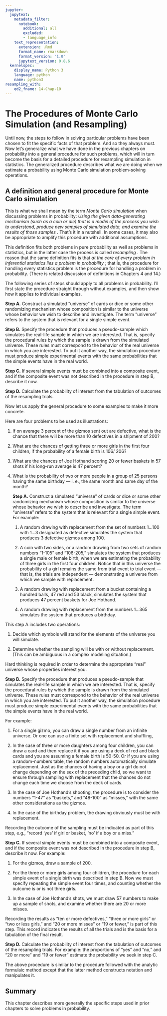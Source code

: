 ```yaml
---
jupyter:
  jupytext:
    metadata_filter:
      notebook:
        additional: all
        excluded:
        - language_info
    text_representation:
      extension: .Rmd
      format_name: rmarkdown
      format_version: '1.0'
      jupytext_version: 0.8.6
  kernelspec:
    display_name: Python 3
    language: python
    name: python3
resampling_with:
    ed2_fname: 14-Chap-10
---
```


# The Procedures of Monte Carlo Simulation (and Resampling)

Until now, the steps to follow in solving particular problems have been
chosen to fit the specific facts of that problem. And so they always
must. Now let's generalize what we have done in the previous chapters on
probability into a general procedure for such problems, which will in
turn become the basis for a detailed procedure for resampling simulation
in statistics. The generalized procedure describes what we are doing
when we estimate a probability using Monte Carlo simulation
problem-solving operations.

## A definition and general procedure for Monte Carlo simulation

This is what we shall mean by the term *Monte Carlo simulation* when
discussing problems in probability: *Using the given data-generating
mechanism (such as a coin or die) that is a model of the process you
wish to understand, produce new samples of simulated data, and examine
the results of those samples* . That's it in a nutshell. In some cases,
it may also be appropriate to amplify this procedure with additional
assumptions.

This definition fits both problems in pure probability as well as
problems in statistics, but in the latter case the process is called
*resampling* . The reason that the same definition fits is that *at the
core of every problem in inferential statistics lies a problem in
probability* ; that is, the procedure for handling every statistics
problem is the procedure for handling a problem in probability. (There
is related discussion of definitions in Chapters 4 and 14.)

The following series of steps should apply to all problems in
probability. I'll first state the procedure straight through without
examples, and then show how it applies to individual examples.

**Step A.** Construct a simulated "universe" of cards or dice or some
other randomizing mechanism whose composition is similar to the universe
whose behavior we wish to describe and investigate. The term "universe"
refers to the system that is relevant for a single simple event.

**Step B.** Specify the procedure that produces a pseudo-sample which
simulates the real-life sample in which we are interested. That is,
specify the procedural rules by which the sample is drawn from the
simulated universe. These rules must correspond to the behavior of the
real universe in which you are interested. To put it another way, the
simulation procedure must produce simple experimental events with the
same probabilities that the simple events have in the real world.

**Step C.** If several simple events must be combined into a composite
event, and if the composite event was not described in the procedure in
step B, describe it now.

**Step D.** Calculate the probability of interest from the tabulation of
outcomes of the resampling trials.

Now let us apply the general procedure to some examples to make it more
concrete.

Here are four problems to be used as illustrations:

1.  If on average 3 percent of the gizmos sent out are defective, what
    is the chance that there will be more than 10 defectives in a
    shipment of 200?

2.  What are the chances of getting three or more girls in the first
    four children, if the probability of a female birth is 106/ 206?

3.  What are the chances of Joe Hothand scoring 20 or fewer baskets in
    57 shots if his long-run average is 47 percent?

4.  What is the probability of two or more people in a group of 25
    persons having the same birthday — i. e., the same month and same
    day of the month?

    **Step A.** Construct a simulated "universe" of cards or dice or
    some other randomizing mechanism whose composition is similar to the
    universe whose behavior we wish to describe and investigate. The
    term "universe" refers to the system that is relevant for a single
    simple event. For example:

    1.  A random drawing with replacement from the set of numbers
        1\...100 with 1\...3 designated as defective simulates the
        system that produces 3 defective gizmos among 100.

    2.  A coin with two sides, or a random drawing from two sets of
        random numbers "1-105" and "106-205," simulates the system that
        produces a single male or female birth, when we are estimating
        the probability of three girls in the first four children.
        Notice that in this universe the probability of a girl remains
        the same from trial event to trial event — that is, the trials
        are independent — demonstrating a universe from which we sample
        with replacement.

    3.  A random drawing with replacement from a bucket containing a
        hundred balls, 47 red and 53 black, simulates the system that
        produces 47 percent baskets for Joe Hothand.

    4.  A random drawing with replacement from the numbers 1\...365
        simulates the system that produces a birthday.

This step A includes two operations:

1.  Decide which symbols will stand for the elements of the universe you
    will simulate.

2.  Determine whether the sampling will be with or without replacement.
    (This can be ambiguous in a complex modeling situation.)

Hard thinking is required in order to determine the appropriate "real"
universe whose properties interest you.

**Step B.** Specify the procedure that produces a pseudo-sample that
simulates the real-life sample in which we are interested. That is,
specify the procedural rules by which the sample is drawn from the
simulated universe. These rules must correspond to the behavior of the
real universe in which you are interested. To put it another way, the
simulation procedure must produce simple experimental events with the
same probabilities that the simple events have in the real world.

For example:

1.  For a single gizmo, you can draw a single number from an infinite
    universe. Or one can use a finite set with replacement and
    shuffling,

2.  In the case of three or more daughters among four children, you can
    draw a card and then replace it if you are using a deck of red and
    black cards and you are assuming a female birth is 50-50. Or if you
    are using a random-numbers table, the random numbers automatically
    simulate replacement. Just as the chances of having a boy or a girl
    do not change depending on the sex of the preceding child, so we
    want to ensure through sampling with replacement that the chances do
    not change each time we choose from the deck of cards.

3.  In the case of Joe Hothand's shooting, the procedure is to consider
    the numbers "1-47" as "baskets," and "48-100" as "misses," with the
    same other considerations as the gizmos.

4.  In the case of the birthday problem, the drawing obviously must be
    with replacement.

Recording the outcome of the sampling must be indicated as part of this
step, e.g., "record 'yes' if girl or basket, 'no' if a boy or a miss."

**Step C.** If several simple events must be combined into a composite
event, and if the composite event was not described in the procedure in
step B, describe it now. For example:

1.  For the gizmos, draw a sample of 200.

2.  For the three or more girls among four children, the procedure for
    each simple event of a single birth was described in step B. Now we
    must specify repeating the simple event four times, and counting
    whether the outcome is or is not three girls.

3.  In the case of Joe Hothand's shots, we must draw 57 numbers to make
    up a sample of shots, and examine whether there are 20 or more
    misses.

Recording the results as "ten or more defectives," "three or more girls"
or "two or less girls," and "20 or more misses" or "19 or fewer," is
part of this step. This record indicates the results of all the trials
and is the basis for a tabulation of the final result.

**Step D.** Calculate the probability of interest from the tabulation of
outcomes of the resampling trials. For example: the proportions of "yes"
and "no," and "20 or more" and "19 or fewer" estimate the probability we
seek in step C.

The above procedure is similar to the procedure followed with the
analytic formulaic method except that the latter method constructs
notation and manipulates it.

## Summary

This chapter describes more generally the specific steps used in prior
chapters to solve problems in probability.
